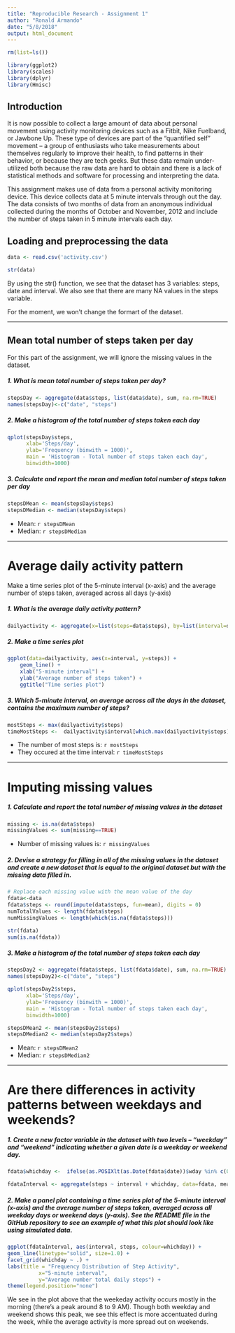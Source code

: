 ```yaml
---
title: "Reproducible Research - Assignment 1"
author: "Ronald Armando"
date: "5/8/2018"
output: html_document
---
```


```r
rm(list=ls())
```



```r
library(ggplot2)
library(scales)
library(dplyr)
library(Hmisc)
```

## Introduction

It is now possible to collect a large amount of data about personal movement using activity monitoring devices such as a Fitbit, Nike Fuelband, or Jawbone Up. These type of devices are part of the “quantified self” movement – a group of enthusiasts who take measurements about themselves regularly to improve their health, to find patterns in their behavior, or because they are tech geeks. But these data remain under-utilized both because the raw data are hard to obtain and there is a lack of statistical methods and software for processing and interpreting the data.

This assignment makes use of data from a personal activity monitoring device. This device collects data at 5 minute intervals through out the day. The data consists of two months of data from an anonymous individual collected during the months of October and November, 2012 and include the number of steps taken in 5 minute intervals each day.


## Loading and preprocessing the data

```r
data <- read.csv('activity.csv')
```

```r
str(data)
```

By using the str() function, we see that the dataset has 3 variables: steps, date and interval. We also see that there are many NA values in the steps variable.

For the moment, we won't change the formart of the dataset.

-----

## Mean total number of steps taken per day

For this part of the assignment, we will ignore the missing values in the dataset.


##### 1. What is mean total number of steps taken per day?
```r
stepsDay <- aggregate(data$steps, list(data$date), sum, na.rm=TRUE)
names(stepsDay)<-c("date", "steps")
```

##### 2. Make a histogram of the total number of steps taken each day


```r
qplot(stepsDay$steps, 
      xlab='Steps/day', 
      ylab='Frequency (binwith = 1000)',
      main = 'Histogram - Total number of steps taken each day',
      binwidth=1000)

```

##### 3. Calculate and report the mean and median total number of steps taken per day
```r
stepsDMean <- mean(stepsDay$steps)
stepsDMedian <- median(stepsDay$steps)
```
* Mean: `r stepsDMean`
* Median:  `r stepsDMedian`

-----


# Average daily activity pattern

Make a time series plot of the 5-minute interval (x-axis) and the average number of steps taken, averaged across all days (y-axis)


##### 1. What is the average daily activity pattern?
```r
dailyactivity <- aggregate(x=list(steps=data$steps), by=list(interval=data$interval), FUN=mean, na.rm=TRUE)
```

##### 2. Make a time series plot
```r
ggplot(data=dailyactivity, aes(x=interval, y=steps)) +
    geom_line() +
    xlab("5-minute interval") +
    ylab("Average number of steps taken") +
    ggtitle("Time series plot")
```

##### 3. Which 5-minute interval, on average across all the days in the dataset, contains the maximum number of steps?
```r
mostSteps <- max(dailyactivity$steps)
timeMostSteps <-  dailyactivity$interval[which.max(dailyactivity$steps)]
```

* The number of most steps is: `r mostSteps`
* They occured at the time interval: `r timeMostSteps`

----


# Imputing missing values

##### 1. Calculate and report the total number of missing values in the dataset 


```r
missing <- is.na(data$steps)
missingValues <- sum(missing==TRUE)
```

* Number of missing values is: `r missingValues`

##### 2. Devise a strategy for filling in all of the missing values in the dataset and create a new dataset that is equal to the original dataset but with the missing data filled in.

```r
# Replace each missing value with the mean value of the day
fdata<-data
fdata$steps <- round(impute(data$steps, fun=mean), digits = 0)
numTotalValues <- length(fdata$steps)
numMissingValues <- length(which(is.na(fdata$steps)))

str(fdata)
sum(is.na(fdata))

```


##### 3. Make a histogram of the total number of steps taken each day 
```r

stepsDay2 <- aggregate(fdata$steps, list(fdata$date), sum, na.rm=TRUE)
names(stepsDay2)<-c("date", "steps")
```

```r
qplot(stepsDay2$steps, 
      xlab='Steps/day', 
      ylab='Frequency (binwith = 1000)',
      main = 'Histogram - Total number of steps taken each day',
      binwidth=1000)

```

```r
stepsDMean2 <- mean(stepsDay2$steps)
stepsDMedian2 <- median(stepsDay2$steps)
```
* Mean: `r stepsDMean2`
* Median:  `r stepsDMedian2`

----

# Are there differences in activity patterns between weekdays and weekends?

##### 1. Create a new factor variable in the dataset with two levels – “weekday” and “weekend” indicating whether a given date is a weekday or weekend day.

```r

fdata$whichday <-  ifelse(as.POSIXlt(as.Date(fdata$date))$wday %in% c(0,6), 'weekend', 'weekday')

fdataInterval <- aggregate(steps ~ interval + whichday, data=fdata, mean)
```


##### 2. Make a panel plot containing a time series plot of the 5-minute interval (x-axis) and the average number of steps taken, averaged across all weekday days or weekend days (y-axis). See the README file in the GitHub repository to see an example of what this plot should look like using simulated data.


```r

ggplot(fdataInterval, aes(interval, steps, colour=whichday)) +
geom_line(linetype="solid", size=1.0) +
facet_grid(whichday ~ .) +
labs(title = "Frequency Distribution of Step Activity",
          x="5-minute interval",
          y="Average number total daily steps") +
theme(legend.position="none") 
```

We see in the plot above that the weekeday activity occurs mostly in the morning (there's a peak around 8 to 9 AM). Though both weekday and weekend shows this peak, we see this effect is more accentuated during the week, while the average activity is more spread out on weekends.

